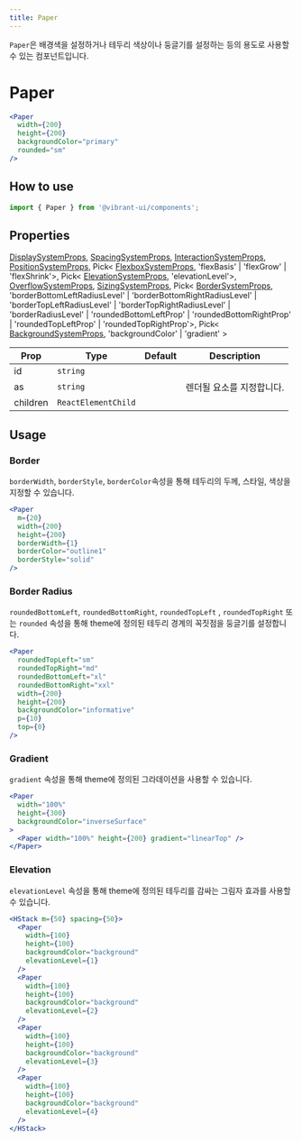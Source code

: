 ```yaml
---
title: Paper
---
```


`Paper`은 배경색을 설정하거나 테두리 색상이나 둥글기를 설정하는 등의 용도로 사용할 수 있는 컴포넌트입니다.

# Paper

```jsx live
<Paper
  width={200}
  height={200}
  backgroundColor="primary"
  rounded="sm"
/>
```

## How to use

```jsx
import { Paper } from '@vibrant-ui/components';
```

## Properties

[DisplaySystemProps](/docs/system-props/display), [SpacingSystemProps](/docs/system-props/spacing), [InteractionSystemProps](/docs/system-props/interaction), [PositionSystemProps](/docs/system-props/position),
Pick< [FlexboxSystemProps](/docs/system-props/flexbox), 'flexBasis' | 'flexGrow' | 'flexShrink'>, Pick< [ElevationSystemProps](/docs/system-props/elevation), 'elevationLevel'>, [OverflowSystemProps](/docs/system-props/overflow), [SizingSystemProps](/docs/system-props/overflow), 
Pick< [BorderSystemProps](/docs/system-props/border), 'borderBottomLeftRadiusLevel' | 'borderBottomRightRadiusLevel' | 'borderTopLeftRadiusLevel' | 'borderTopRightRadiusLevel' | 'borderRadiusLevel' | 'roundedBottomLeftProp' | 'roundedBottomRightProp' | 'roundedTopLeftProp' | 'roundedTopRightProp'>,
Pick< [BackgroundSystemProps](/docs/system-props/background), 'backgroundColor' | 'gradient' >

| Prop     | Type                | Default | Description               |
| -------- | ------------------- | ------- | ------------------------- |
| id       | `string`            |         |                           |
| as       | `string`            |         | 렌더될 요소를 지정합니다. |
| children | `ReactElementChild` |         |                           |

## Usage

### Border

`borderWidth`, `borderStyle`, `borderColor`속성을 통해 테두리의 두께, 스타일, 색상을 지정할 수 있습니다.

```jsx live
<Paper
  m={20}
  width={200}
  height={200}
  borderWidth={1}
  borderColor="outline1"
  borderStyle="solid"
/>
```

### Border Radius

`roundedBottomLeft`, `roundedBottomRight`, `roundedTopLeft` , `roundedTopRight` 또는 `rounded` 속성을 통해 theme에 정의된 테두리 경계의 꼭짓점을 둥글기를 설정합니다.

```jsx live
<Paper
  roundedTopLeft="sm"
  roundedTopRight="md"
  roundedBottomLeft="xl"
  roundedBottomRight="xxl"
  width={200}
  height={200}
  backgroundColor="informative"
  p={10}
  top={0}
/>
```

### Gradient

`gradient` 속성을 통해 theme에 정의된 그라데이션을 사용할 수 있습니다.

```jsx live
<Paper
  width="100%"
  height={300}
  backgroundColor="inverseSurface"
>
  <Paper width="100%" height={200} gradient="linearTop" />
</Paper>
```

### Elevation

`elevationLevel` 속성을 통해 theme에 정의된 테두리를 감싸는 그림자 효과를 사용할 수 있습니다.

```jsx live
<HStack m={50} spacing={50}>
  <Paper
    width={100}
    height={100}
    backgroundColor="background"
    elevationLevel={1}
  />
  <Paper
    width={100}
    height={100}
    backgroundColor="background"
    elevationLevel={2}
  />
  <Paper
    width={100}
    height={100}
    backgroundColor="background"
    elevationLevel={3}
  />
  <Paper
    width={100}
    height={100}
    backgroundColor="background"
    elevationLevel={4}
  />
</HStack>
```
